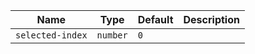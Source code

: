 
  | Name | Type | Default | Description |
| --- | --- | --- | --- |
| `selected-index` | `number` | `0` |  |

